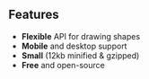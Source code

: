 
## Features

  - **Flexible** API for drawing shapes
  - **Mobile** and desktop support
  - **Small** (12kb minified & gzipped)
  - **Free** and open-source
